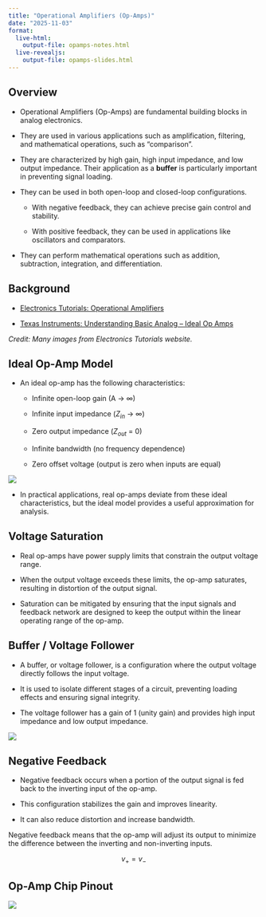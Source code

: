 ```yaml
---
title: "Operational Amplifiers (Op-Amps)"
date: "2025-11-03"
format:
  live-html: 
    output-file: opamps-notes.html
  live-revealjs: 
    output-file: opamps-slides.html
---
```


## Overview

- Operational Amplifiers (Op-Amps) are fundamental building blocks in analog electronics.

- They are used in various applications such as amplification, filtering, and mathematical operations, such as "comparison".

- They are characterized by high gain, high input impedance, and low output impedance.  Their application as a **buffer** is particularly important in preventing signal loading.

- They can be used in both open-loop and closed-loop configurations.  

  - With negative feedback, they can achieve precise gain control and stability.

  - With positive feedback, they can be used in applications like oscillators and comparators.

- They can perform mathematical operations such as addition, subtraction, integration, and differentiation.

## Background

- [Electronics Tutorials: Operational Amplifiers](https://www.electronics-tutorials.ws/opamp)

- [Texas Instruments: Understanding Basic Analog – Ideal Op Amps](https://www.ti.com/lit/an/slaa068b/slaa068b.pdf)

*Credit: Many images from Electronics Tutorials website.*

## Ideal Op-Amp Model

- An ideal op-amp has the following characteristics:

  - Infinite open-loop gain (A → ∞)

  - Infinite input impedance ($Z_{in}$ → ∞)

  - Zero output impedance ($Z_{out}$ = 0)

  - Infinite bandwidth (no frequency dependence)

  - Zero offset voltage (output is zero when inputs are equal)

![](images/ideal_opamp_model.webp){fig-align="center"}


- In practical applications, real op-amps deviate from these ideal characteristics, but the ideal model provides a useful approximation for analysis.

## Voltage Saturation

- Real op-amps have power supply limits that constrain the output voltage range.

- When the output voltage exceeds these limits, the op-amp saturates, resulting in distortion of the output signal.

- Saturation can be mitigated by ensuring that the input signals and feedback network are designed to keep the output within the linear operating range of the op-amp.

## Buffer / Voltage Follower

- A buffer, or voltage follower, is a configuration where the output voltage directly follows the input voltage.

- It is used to isolate different stages of a circuit, preventing loading effects and ensuring signal integrity.

- The voltage follower has a gain of 1 (unity gain) and provides high input impedance and low output impedance.

![](images/buffer.webp){fig-align="center"}

## Negative Feedback

- Negative feedback occurs when a portion of the output signal is fed back to the inverting input of the op-amp.

- This configuration stabilizes the gain and improves linearity.

- It can also reduce distortion and increase bandwidth.

::: callout-important
Negative feedback means that the op-amp will adjust its output to minimize the
difference between the inverting and non-inverting inputs.

$$
v_+ = v_-
$$
:::

## Op-Amp Chip Pinout

![](images/opamp_chip_pinout.webp){fig-align="center"}